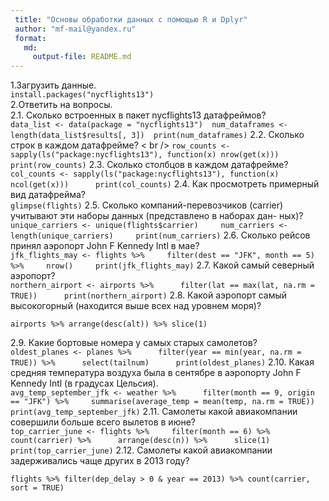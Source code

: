 ```yaml
---
 title: "Основы обработки данных с помощью R и Dplyr"
 author: "mf-mail@yandex.ru"
 format: 
   md:
     output-file: README.md
---
```

1.Загрузить данные.  <br   />
``` install.packages("nycflights13") ```  <br   />
2.Ответить на вопросы. <br   />
2.1. Сколько встроенных в пакет nycflights13 датафреймов? <br   />
``` data_list <- data(package = "nycflights13")
 num_dataframes <- length(data_list$results[, 3])
 print(num_dataframes)
```
2.2. Сколько строк в каждом датафрейме? < br   />
```  row_counts <- sapply(ls("package:nycflights13"), function(x) nrow(get(x))) 
     print(row_counts)
```
2.3. Сколько столбцов в каждом датафрейме? <br   />
``` col_counts <- sapply(ls("package:nycflights13"), function(x) ncol(get(x))) 
    print(col_counts)
```
2.4. Как просмотреть примерный вид датафрейма? <br   />
``` glimpse(flights) ```
2.5. Сколько компаний-перевозчиков (carrier) учитывают эти наборы данных
(представлено в наборах дан- ных)? <br   />
``` unique_carriers <- unique(flights$carrier)
    num_carriers <- length(unique_carriers)
    print(num_carriers)
```
2.6. Сколько рейсов принял аэропорт John F Kennedy Intl в мае? <br   />
``` jfk_flights_may <- flights %>%
    filter(dest == "JFK", month == 5) %>%
    nrow()
    print(jfk_flights_may)
```
2.7. Какой самый северный аэропорт? <br   />
``` northern_airport <- airports %>%
     filter(lat == max(lat, na.rm = TRUE))
     print(northern_airport)
```
2.8. Какой аэропорт самый высокогорный (находится выше всех над уровнем моря)? <br   />
``` 
airports %>% arrange(desc(alt)) %>% slice(1)
```
2.9. Какие бортовые номера у самых старых самолетов? <br   />
```  oldest_planes <- planes %>%
     filter(year == min(year, na.rm = TRUE)) %>%
     select(tailnum)
     print(oldest_planes)
```
2.10. Какая средняя температура воздуха была в сентябре в аэропорту John F
Kennedy Intl (в градусах Цельсия). <br   />
``` avg_temp_september_jfk <- weather %>%
     filter(month == 9, origin == "JFK") %>%
    summarise(average_temp = mean(temp, na.rm = TRUE))
    print(avg_temp_september_jfk)
```
2.11. Самолеты какой авиакомпании совершили больше всего вылетов в июне? <br   />
``` top_carrier_june <- flights %>%
    filter(month == 6) %>%
     count(carrier) %>%
     arrange(desc(n)) %>%
     slice(1)
 print(top_carrier_june)
```
2.12. Самолеты какой авиакомпании задерживались чаще других в 2013 году? <br   />
```
flights %>% filter(dep_delay > 0 & year == 2013) %>% count(carrier, sort = TRUE)
```
